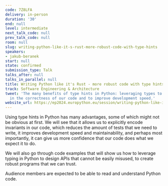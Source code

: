 ```yaml
---
code: 7Z8LFA
delivery: in-person
duration: '30'
end: null
level: intermediate
next_talk_code: null
prev_talk_code: null
room: null
slug: writing-python-like-it-s-rust-more-robust-code-with-type-hints
speakers:
- jakub-beranek
start: null
state: confirmed
submission_type: Talk
talks_after: null
talks_in_parallel: null
title: Writing Python like it's Rust - more robust code with type hints
track: Software Engineering & Architecture
tweet: 'The many benefits of type hints in Python: leveraging types to gain more confidence
  in the correctness of our code and to improve development speed.'
website_url: https://ep2024.europython.eu/session/writing-python-like-it-s-rust-more-robust-code-with-type-hints
---
```


Using type hints in Python has many advantages, some of which might not be obvious at first. We will see that it allows us to explicitly encode invariants in our code, which reduces the amount of tests that we need to write, it improves development speed and maintainability, and perhaps most importantly, it can give us more confidence that our code does what we expect it to do.

We will also go through code examples that will show us how to leverage typing in Python to design APIs that cannot be easily misused, to create robust programs that we can trust.

Audience members are expected to be able to read and understand Python code.
